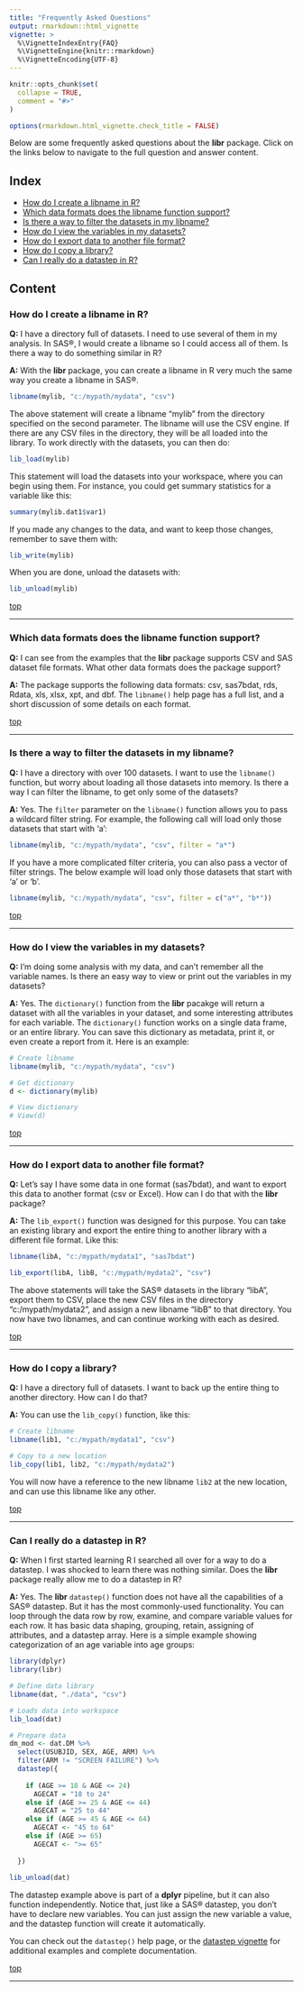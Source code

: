 ```yaml
---
title: "Frequently Asked Questions"
output: rmarkdown::html_vignette
vignette: >
  %\VignetteIndexEntry{FAQ}
  %\VignetteEngine{knitr::rmarkdown}
  %\VignetteEncoding{UTF-8}
---
```


```r
knitr::opts_chunk$set(
  collapse = TRUE,
  comment = "#>"
)

options(rmarkdown.html_vignette.check_title = FALSE)

```

Below are some frequently asked questions about the **libr** package. Click
on the links below to navigate to the full question and answer content.

## Index{#top}

* [How do I create a libname in R?](#libname)
* [Which data formats does the libname function support?](#formats)
* [Is there a way to filter the datasets in my libname?](#filter)
* [How do I view the variables in my datasets?](#dictionary)
* [How do I export data to another file format?](#export)
* [How do I copy a library?](#copy)
* [Can I really do a datastep in R?](#datastep)


## Content

### How do I create a libname in R? {#libname}

**Q:** I have a directory full of datasets.  I need to use several of them
in my analysis.  In SAS®, I would create a libname so I could access all of them.
Is there a way to do something similar in R?

**A:** With the **libr** package, you can create a libname in R very 
much the same way you create a libname in SAS®.  
```r
libname(mylib, "c:/mypath/mydata", "csv")

```
The above statement will create a libname "mylib" from the directory
specified on the second parameter.  The libname will use the CSV engine.
If there are any CSV files in the directory, they will be all loaded 
into the library.  To work directly with the datasets, you can then do:
```r
lib_load(mylib)
```
This statement will load the datasets into your workspace, where you can begin
using them.  For instance, you could get summary statistics for a variable like
this:
```r
summary(mylib.dat1$var1)
```

If you made any changes to the data, and want to keep those changes, remember
to save them with:
```r
lib_write(mylib)
```
When you are done, unload the datasets with:
```r
lib_unload(mylib)
```

[top](#top) 

******

### Which data formats does the libname function support? {#formats}

**Q:** I can see from the examples that the **libr** package supports
CSV and SAS dataset file formats.  What other data formats does the package
support?


**A:** The package supports the following data formats: csv, sas7bdat, 
rds, Rdata, xls, xlsx, xpt, and dbf.  The `libname()` help page has a full list,
and a short discussion of some details on each format.

[top](#top) 

******

### Is there a way to filter the datasets in my libname? {#filter}

**Q:** I have a directory with over 100 datasets.  I want to use the 
`libname()` function, but worry about loading all those datasets into 
memory.  Is there a way I can filter the libname, to get only some of
the datasets?

**A:** Yes.  The `filter` parameter on the `libname()` function allows
you to pass a wildcard filter string.  For example, the following call
will load only those datasets that start with 'a':
```r
libname(mylib, "c:/mypath/mydata", "csv", filter = "a*")

```
If you have a more complicated filter criteria, you can also pass a vector
of filter strings.  The below example will load only those datasets that
start with 'a' or 'b'.
```r
libname(mylib, "c:/mypath/mydata", "csv", filter = c("a*", "b*"))

```

[top](#top) 

******


### How do I view the variables in my datasets? {#dictionary}

**Q:** I'm doing some analysis with my data, and can't remember all the variable
names.  Is there an easy way to view or print out the variables in my 
datasets?

**A:** Yes.  The `dictionary()` function from the **libr** pacakge will 
return a dataset with all the 
variables in your dataset, and some interesting attributes for each variable.
The `dictionary()` function works on a single data frame, or an entire 
library.  You can save this dictionary as metadata, print it, or even create 
a report from it.  Here is an example:
```r
# Create libname
libname(mylib, "c:/mypath/mydata", "csv")

# Get dictionary
d <- dictionary(mylib)

# View dictionary
# View(d)
```

[top](#top)

******

### How do I export data to another file format? {#export}

**Q:** Let's say I have some data in one format (sas7bdat), and want to export
this data to another format (csv or Excel).  How can I do that with the **libr**
package?

**A:** The `lib_export()` function was designed for this purpose.  You can
take an existing library and export the entire thing to another library 
with a different file format.  Like this:
```r
libname(libA, "c:/mypath/mydata1", "sas7bdat")

lib_export(libA, libB, "c:/mypath/mydata2", "csv")

```
The above statements will take the SAS® datasets in the library "libA", 
export them to CSV, place the new CSV files in the directory 
"c:/mypath/mydata2", and assign a new libname "libB" to that directory.
You now have two libnames, and can continue working with each as desired.

[top](#top) 

******


### How do I copy a library? {#copy}

**Q:** I have a directory full of datasets.  I want to back up the entire
thing to another directory.  How can I do that?

**A:** You can use the `lib_copy()` function, like this:
```r
# Create libname
libname(lib1, "c:/mypath/mydata1", "csv")

# Copy to a new location
lib_copy(lib1, lib2, "c:/mypath/mydata2")
```
You will now have a reference to the new libname `lib2` at the new location, and
can use this libname like any other.

[top](#top)

******

### Can I really do a datastep in R? {#datastep}

**Q:** When I first started learning R I searched all over for a way 
to do a datastep.  I was shocked to learn there was nothing similar.  Does
the **libr** package really allow me to do a datastep in R?

**A:** Yes.  The **libr** `datastep()` function does not have all the 
capabilities of a SAS® datastep.  But it has the most commonly-used 
functionality.  You can loop through the data row by row, examine, 
and compare variable values for each row.  It has basic data shaping, 
grouping, retain, assigning
of attributes, and a datastep array. Here is a simple example showing
categorization of an age variable into age groups:
```r
library(dplyr)
library(libr)

# Define data library
libname(dat, "./data", "csv") 

# Loads data into workspace
lib_load(dat)

# Prepare data
dm_mod <- dat.DM %>% 
  select(USUBJID, SEX, AGE, ARM) %>% 
  filter(ARM != "SCREEN FAILURE") %>% 
  datastep({
    
    if (AGE >= 18 & AGE <= 24)
      AGECAT = "18 to 24"
    else if (AGE >= 25 & AGE <= 44)
      AGECAT = "25 to 44"
    else if (AGE >= 45 & AGE <= 64)
      AGECAT <- "45 to 64"
    else if (AGE >= 65)
      AGECAT <- ">= 65"
    
  }) 
  
lib_unload(dat)
```
The datastep example above is part of a **dplyr** pipeline,
but it can also function independently.
Notice that, just like a SAS® datastep, you don't have to declare new variables.
You can just assign the new variable a value, and the datastep function will 
create it automatically.  

You can check out the `datastep()` help page, or the 
[datastep vignette](https://libr.r-sassy.org/articles/libr-datastep.html) 
for additional examples and complete documentation.

[top](#top) 

******


<!-- ### Question 2? {#q2} -->

<!-- **Q:** Question here. -->

<!-- **A:** Answer here. -->

<!-- [top](#top) -->

<!-- ****** -->

<!-- ### Question 1? {#q1} -->

<!-- **Q:** Question here. -->


<!-- **A:** Answer here. -->

<!-- [top](#top)  -->

<!-- ****** -->


